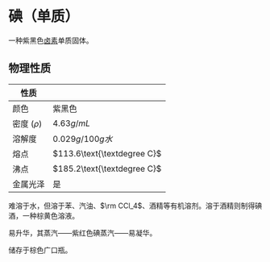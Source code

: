 # 碘（单质）

一种紫黑色[卤素](/substances/halogen)单质固体。

## 物理性质

| 性质          |                 |
| ------------- | --------------- |
| 颜色          | 紫黑色          |
| 密度 ($\rho$) | $4.63g/mL$      |
| 溶解度        | $0.029g/100g水$ |
| 熔点          | $113.6\text{\textdegree C}$ |
| 沸点          | $185.2\text{\textdegree C}$ |
| 金属光泽      | 是              |

难溶于水，但溶于苯、汽油、$\rm CCl_4$、酒精等有机溶剂。溶于酒精则制得碘酒，一种棕黄色溶液。

易升华，其蒸汽——紫红色碘蒸汽——易凝华。

储存于棕色广口瓶。
